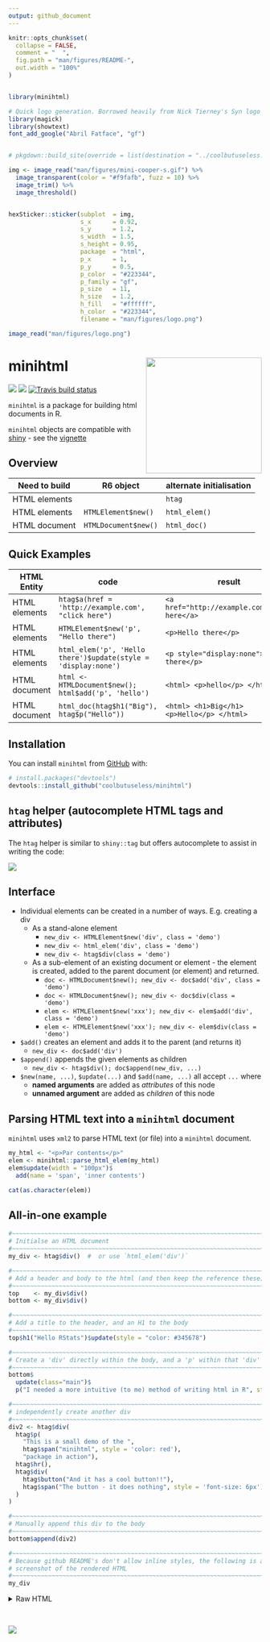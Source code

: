 ```yaml
---
output: github_document
---
```


<!-- README.md is generated from README.Rmd. Please edit that file -->

```r
knitr::opts_chunk$set(
  collapse = FALSE,
  comment = "  ",
  fig.path = "man/figures/README-",
  out.width = "100%"
)


library(minihtml)
```





```r
# Quick logo generation. Borrowed heavily from Nick Tierney's Syn logo process
library(magick)
library(showtext)
font_add_google("Abril Fatface", "gf")


# pkgdown::build_site(override = list(destination = "../coolbutuseless.github.io/package/minihtml"))
```


```r
img <- image_read("man/figures/mini-cooper-s.gif") %>%
  image_transparent(color = "#f9fafb", fuzz = 10) %>%
  image_trim() %>%
  image_threshold()


hexSticker::sticker(subplot  = img,
                    s_x      = 0.92,
                    s_y      = 1.2,
                    s_width  = 1.5,
                    s_height = 0.95,
                    package  = "html",
                    p_x      = 1,
                    p_y      = 0.5,
                    p_color  = "#223344",
                    p_family = "gf",
                    p_size   = 11,
                    h_size   = 1.2,
                    h_fill   = "#ffffff",
                    h_color  = "#223344",
                    filename = "man/figures/logo.png")

image_read("man/figures/logo.png")
```



# minihtml   <img src="man/figures/logo.png" align="right" height=230/>

<!-- badges: start -->
![](http://img.shields.io/badge/cool-useless-green.svg)
![](http://img.shields.io/badge/mini-verse-blue.svg)
[![Travis build status](https://travis-ci.org/coolbutuseless/minihtml.svg?branch=master)](https://travis-ci.org/coolbutuseless/minihtml)
<!-- badges: end -->

`minihtml` is a package for building html documents in R.

`minihtml` objects are compatible with [shiny](https://cran.r-project.org/package=shiny) - see the 
[vignette](https://coolbutuseless.github.io/package/minihtml/articles/shiny.html)


## Overview

| Need to build | R6 object            | alternate initialisation |
|---------------|----------------------|--------------------------|
| HTML elements |                      | `htag`                   |
| HTML elements | `HTMLElement$new()`  | `html_elem()`            |
| HTML document | `HTMLDocument$new()` | `html_doc()`             |


## Quick Examples

| HTML Entity   | code                                                           | result                                        |
|---------------|----------------------------------------------------------------|-----------------------------------------------|
| HTML elements | `htag$a(href = 'http://example.com', "click here")`            | `<a href="http://example.com">click here</a>` |
| HTML elements | `HTMLElement$new('p', "Hello there")`                          | `<p>Hello there</p>`                          |
| HTML elements | `html_elem('p', 'Hello there')$update(style = 'display:none')` | `<p style="display:none">Hello there</p>`     |
| HTML document | `html <- HTMLDocument$new(); html$add('p', 'hello')`           | `<html> <p>hello</p> </html>`                 |
| HTML document | `html_doc(htag$h1("Big"), htag$p("Hello"))`                    | `<html> <h1>Big</h1> <p>Hello</p> </html>`    |

## Installation

You can install `minihtml` from [GitHub](https://github.com/coolbutuseless/minihtml) with:

``` r
# install.packages("devtools")
devtools::install_github("coolbutuseless/minihtml")
```


## `htag` helper (autocomplete HTML tags and attributes)

The `htag` helper is similar to `shiny::tag` but offers autocomplete to assist 
in writing the code:

<img src="man/figures/htag.gif">


## Interface

* Individual elements can be created in a number of ways. E.g. creating a div
    * As a stand-alone element
        * `new_div <- HTMLElement$new('div', class = 'demo')`
        * `new_div <- html_elem('div', class = 'demo')`
        * `new_div <- htag$div(class = 'demo')`
    * As a sub-element of an existing document or element - the element is created,
      added to the parent document (or element) and returned.
        * `doc <- HTMLDocument$new(); new_div <- doc$add('div', class = 'demo')`
        * `doc <- HTMLDocument$new(); new_div <- doc$div(class = 'demo')`
        * `elem <- HTMLElement$new('xxx'); new_div <- elem$add('div', class = 'demo')`
        * `elem <- HTMLElement$new('xxx'); new_div <- elem$div(class = 'demo')`
* `$add()` creates an element and adds it to the parent (and returns it)
    * `new_div <- doc$add('div')`
* `$append()` appends the given elements as children
    * `new_div <- htag$div(); doc$append(new_div, ...)`
* `$new(name, ...)`, `$update(...)` and `$add(name, ...)` all accept `...` where
    * **named arguments** are added as *attributes* of this node
    * **unnamed argument** are added as *children* of this node




## Parsing HTML text into a `minihtml` document

`minihtml` uses `xml2` to parse HTML text (or file) into a `minihtml` document.

```r
my_html <- "<p>Par contents</p>"
elem <- minihtml::parse_html_elem(my_html)
elem$update(width = "100px")$
  add(name = 'span', 'inner contents')

cat(as.character(elem))
```


## All-in-one example

```r
#~~~~~~~~~~~~~~~~~~~~~~~~~~~~~~~~~~~~~~~~~~~~~~~~~~~~~~~~~~~~~~~~~~~~~~~~~~~~~~
# Initialse an HTML document
#~~~~~~~~~~~~~~~~~~~~~~~~~~~~~~~~~~~~~~~~~~~~~~~~~~~~~~~~~~~~~~~~~~~~~~~~~~~~~~
my_div <- htag$div()  #  or use `html_elem('div')`

#~~~~~~~~~~~~~~~~~~~~~~~~~~~~~~~~~~~~~~~~~~~~~~~~~~~~~~~~~~~~~~~~~~~~~~~~~~~~~~
# Add a header and body to the html (and then keep the reference these)
#~~~~~~~~~~~~~~~~~~~~~~~~~~~~~~~~~~~~~~~~~~~~~~~~~~~~~~~~~~~~~~~~~~~~~~~~~~~~~~
top    <- my_div$div()
bottom <- my_div$div()

#~~~~~~~~~~~~~~~~~~~~~~~~~~~~~~~~~~~~~~~~~~~~~~~~~~~~~~~~~~~~~~~~~~~~~~~~~~~~~~
# Add a title to the header, and an H1 to the body
#~~~~~~~~~~~~~~~~~~~~~~~~~~~~~~~~~~~~~~~~~~~~~~~~~~~~~~~~~~~~~~~~~~~~~~~~~~~~~~
top$h1("Hello RStats")$update(style = "color: #345678")

#~~~~~~~~~~~~~~~~~~~~~~~~~~~~~~~~~~~~~~~~~~~~~~~~~~~~~~~~~~~~~~~~~~~~~~~~~~~~~~
# Create a 'div' directly within the body, and a 'p' within that 'div'
#~~~~~~~~~~~~~~~~~~~~~~~~~~~~~~~~~~~~~~~~~~~~~~~~~~~~~~~~~~~~~~~~~~~~~~~~~~~~~~
bottom$
  update(class="main")$
  p("I needed a more intuitive (to me) method of writing html in R", style = 'font-family: monospace')

#~~~~~~~~~~~~~~~~~~~~~~~~~~~~~~~~~~~~~~~~~~~~~~~~~~~~~~~~~~~~~~~~~~~~~~~~~~~~~~
# independently create another div
#~~~~~~~~~~~~~~~~~~~~~~~~~~~~~~~~~~~~~~~~~~~~~~~~~~~~~~~~~~~~~~~~~~~~~~~~~~~~~~
div2 <- htag$div(
  htag$p(
    "This is a small demo of the ",
    htag$span("minihtml", style = 'color: red'),
    "package in action"),
  htag$hr(),
  htag$div(
    htag$button("And it has a cool button!!"),
    htag$span("The button - it does nothing", style = 'font-size: 6px')
  )
)

#~~~~~~~~~~~~~~~~~~~~~~~~~~~~~~~~~~~~~~~~~~~~~~~~~~~~~~~~~~~~~~~~~~~~~~~~~~~~~~
# Manually append this div to the body
#~~~~~~~~~~~~~~~~~~~~~~~~~~~~~~~~~~~~~~~~~~~~~~~~~~~~~~~~~~~~~~~~~~~~~~~~~~~~~~
bottom$append(div2)
```


```r
#~~~~~~~~~~~~~~~~~~~~~~~~~~~~~~~~~~~~~~~~~~~~~~~~~~~~~~~~~~~~~~~~~~~~~~~~~~~~~~
# Because github README's don't allow inline styles, the following is a
# screenshot of the rendered HTML
#~~~~~~~~~~~~~~~~~~~~~~~~~~~~~~~~~~~~~~~~~~~~~~~~~~~~~~~~~~~~~~~~~~~~~~~~~~~~~~
my_div
```



<!-- Raw HTML output. hidden by default -->
<details closed>
<summary> <span title='Raw HTML'> Raw HTML </span> </summary>
```r
print(my_div)
```
</details><br />



<!-- Github doesn't like inline HTML styling. So insert a screenshot -->
<img src="man/figures/example1.png">


